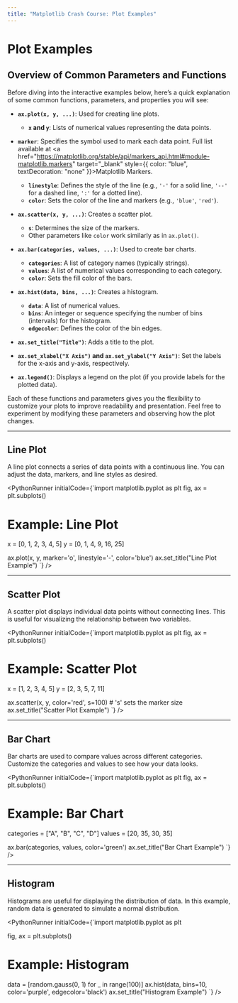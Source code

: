```yaml
---
title: "Matplotlib Crash Course: Plot Examples"
---
```


# Plot Examples

## Overview of Common Parameters and Functions

Before diving into the interactive examples below, here’s a quick explanation of some common functions, parameters, and properties you will see:

- **`ax.plot(x, y, ...)`**: Used for creating line plots.
  - **`x` and `y`**: Lists of numerical values representing the data points.
- **`marker`**: Specifies the symbol used to mark each data point.  Full list available at <a href="https://matplotlib.org/stable/api/markers_api.html#module-matplotlib.markers" target="_blank" style={{ color: "blue", textDecoration: "none" }}>Matplotlib Markers</a>.
  - **`linestyle`**: Defines the style of the line (e.g., `'-'` for a solid line, `'--'` for a dashed line, `':'` for a dotted line).
  - **`color`**: Sets the color of the line and markers (e.g., `'blue'`, `'red'`).

- **`ax.scatter(x, y, ...)`**: Creates a scatter plot.
  - **`s`**: Determines the size of the markers.
  - Other parameters like `color` work similarly as in `ax.plot()`.

- **`ax.bar(categories, values, ...)`**: Used to create bar charts.
  - **`categories`**: A list of category names (typically strings).
  - **`values`**: A list of numerical values corresponding to each category.
  - **`color`**: Sets the fill color of the bars.

- **`ax.hist(data, bins, ...)`**: Creates a histogram.
  - **`data`**: A list of numerical values.
  - **`bins`**: An integer or sequence specifying the number of bins (intervals) for the histogram.
  - **`edgecolor`**: Defines the color of the bin edges.

- **`ax.set_title("Title")`**: Adds a title to the plot.
- **`ax.set_xlabel("X Axis")` and `ax.set_ylabel("Y Axis")`**: Set the labels for the x-axis and y-axis, respectively.
- **`ax.legend()`**: Displays a legend on the plot (if you provide labels for the plotted data).

Each of these functions and parameters gives you the flexibility to customize your plots to improve readability and presentation. Feel free to experiment by modifying these parameters and observing how the plot changes.

---

## Line Plot

A line plot connects a series of data points with a continuous line. You can adjust the data, markers, and line styles as desired.


<PythonRunner initialCode={`import matplotlib.pyplot as plt
fig, ax = plt.subplots()

# Example: Line Plot
x = [0, 1, 2, 3, 4, 5]
y = [0, 1, 4, 9, 16, 25]

ax.plot(x, y, marker='o', linestyle='-', color='blue')
ax.set_title("Line Plot Example")
`} />

---

## Scatter Plot

A scatter plot displays individual data points without connecting lines. This is useful for visualizing the relationship between two variables.

<PythonRunner initialCode={`import matplotlib.pyplot as plt
fig, ax = plt.subplots()

# Example: Scatter Plot
x = [1, 2, 3, 4, 5]
y = [2, 3, 5, 7, 11]

ax.scatter(x, y, color='red', s=100)  # 's' sets the marker size
ax.set_title("Scatter Plot Example")
`} />

---

## Bar Chart

Bar charts are used to compare values across different categories. Customize the categories and values to see how your data looks.

<PythonRunner initialCode={`import matplotlib.pyplot as plt
fig, ax = plt.subplots()

# Example: Bar Chart
categories = ["A", "B", "C", "D"]
values = [20, 35, 30, 35]

ax.bar(categories, values, color='green')
ax.set_title("Bar Chart Example")
`} />

---

## Histogram

Histograms are useful for displaying the distribution of data. In this example, random data is generated to simulate a normal distribution.

<PythonRunner initialCode={`import matplotlib.pyplot as plt

fig, ax = plt.subplots()


# Example: Histogram
data = [random.gauss(0, 1) for _ in range(100)]
ax.hist(data, bins=10, color='purple', edgecolor='black')
ax.set_title("Histogram Example")
`} />
